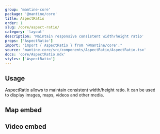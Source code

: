 ```yaml
---
group: 'mantine-core'
package: '@mantine/core'
title: AspectRatio
order: 1
slug: /core/aspect-ratio/
category: 'layout'
description: 'Maintain responsive consistent width/height ratio'
props: ['AspectRatio']
import: "import { AspectRatio } from '@mantine/core';"
source: 'mantine-core/src/components/AspectRatio/AspectRatio.tsx'
docs: 'core/AspectRatio.mdx'
styles: ['AspectRatio']
---
```



## Usage

AspectRatio allows to maintain consistent width/height ratio.
It can be used to display images, maps, videos and other media.

<Demo data={AspectRatioDemos.image} />

## Map embed

<Demo data={AspectRatioDemos.map} />

## Video embed

<Demo data={AspectRatioDemos.video} />
